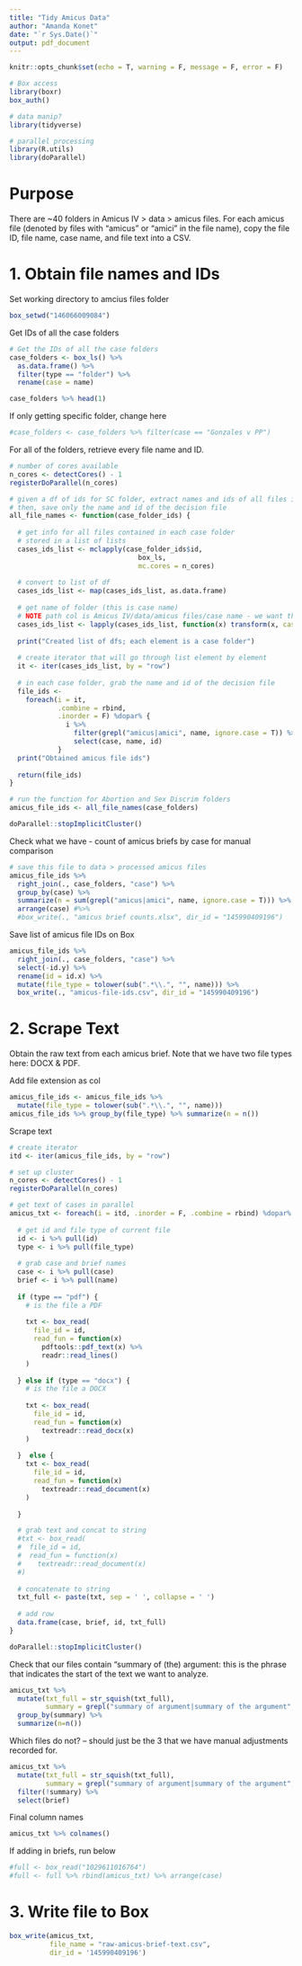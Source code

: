 ```yaml
---
title: "Tidy Amicus Data"
author: "Amanda Konet"
date: "`r Sys.Date()`"
output: pdf_document
---
```


```r
knitr::opts_chunk$set(echo = T, warning = F, message = F, error = F)

# Box access
library(boxr)
box_auth()

# data manip?
library(tidyverse)

# parallel processing
library(R.utils)
library(doParallel)
```

# Purpose

There are ~40 folders in Amicus IV > data > amicus files. For each amicus file (denoted by files with "amicus" or "amici" in the file name), copy the file ID, file name, case name, and file text into a CSV.


# 1. Obtain file names and IDs

Set working directory to amcius files folder

```r
box_setwd("146066009084")
```

Get IDs of all the case folders

```r
# Get the IDs of all the case folders 
case_folders <- box_ls() %>%
  as.data.frame() %>% 
  filter(type == "folder") %>% 
  rename(case = name)

case_folders %>% head(1)
```

If only getting specific folder, change here

```r
#case_folders <- case_folders %>% filter(case == "Gonzales v PP")
```



For all of the folders, retrieve every file name and ID. 

```r
# number of cores available
n_cores <- detectCores() - 1
registerDoParallel(n_cores)

# given a df of ids for SC folder, extract names and ids of all files in case folder
# then, save only the name and id of the decision file
all_file_names <- function(case_folder_ids) {
  
  # get info for all files contained in each case folder
  # stored in a list of lists
  cases_ids_list <- mclapply(case_folder_ids$id,
                                box_ls,
                                mc.cores = n_cores)
  
  # convert to list of df
  cases_ids_list <- map(cases_ids_list, as.data.frame)
  
  # get name of folder (this is case name)
  # NOTE path col is Amicus IV/data/amicus files/case name - we want the last bit "case name"
  cases_ids_list <- lapply(cases_ids_list, function(x) transform(x, case = sub(".*/", "", path)))
  
  print("Created list of dfs; each element is a case folder")
  
  # create iterator that will go through list element by element
  it <- iter(cases_ids_list, by = "row")
  
  # in each case folder, grab the name and id of the decision file
  file_ids <-
    foreach(i = it,
            .combine = rbind,
            .inorder = F) %dopar% {
              i %>%
                filter(grepl("amicus|amici", name, ignore.case = T)) %>%
                select(case, name, id)
            }
  print("Obtained amicus file ids")
  
  return(file_ids)
}

# run the function for Abortion and Sex Discrim folders
amicus_file_ids <- all_file_names(case_folders)

doParallel::stopImplicitCluster()
```


Check what we have - count of amicus briefs by case for manual comparison

```r
# save this file to data > processed amicus files
amicus_file_ids %>% 
  right_join(., case_folders, "case") %>% 
  group_by(case) %>% 
  summarize(n = sum(grepl("amicus|amici", name, ignore.case = T))) %>% 
  arrange(case) #%>% 
  #box_write(., "amicus brief counts.xlsx", dir_id = "145990409196")
```

Save list of amicus file IDs on Box

```r
amicus_file_ids %>% 
  right_join(., case_folders, "case") %>% 
  select(-id.y) %>% 
  rename(id = id.x) %>% 
  mutate(file_type = tolower(sub(".*\\.", "", name))) %>% 
  box_write(., "amicus-file-ids.csv", dir_id = "145990409196")
```


# 2. Scrape Text

Obtain the raw text from each amicus brief. Note that we have two file types here: DOCX & PDF.

Add file extension as col

```r
amicus_file_ids <- amicus_file_ids %>% 
  mutate(file_type = tolower(sub(".*\\.", "", name))) 
amicus_file_ids %>% group_by(file_type) %>% summarize(n = n())
```
Scrape text

```r
# create iterator 
itd <- iter(amicus_file_ids, by = "row")

# set up cluster
n_cores <- detectCores() - 1
registerDoParallel(n_cores)

# get text of cases in parallel
amicus_txt <- foreach(i = itd, .inorder = F, .combine = rbind) %dopar% {
  
  # get id and file type of current file
  id <- i %>% pull(id)
  type <- i %>% pull(file_type)
  
  # grab case and brief names
  case <- i %>% pull(case)
  brief <- i %>% pull(name)
  
  if (type == "pdf") {
    # is the file a PDF
    
    txt <- box_read(
      file_id = id,
      read_fun = function(x)
        pdftools::pdf_text(x) %>%
        readr::read_lines()
    )
    
  } else if (type == "docx") {
    # is the file a DOCX
    
    txt <- box_read(
      file_id = id,
      read_fun = function(x)
        textreadr::read_docx(x)
    )
    
  }  else {
    txt <- box_read(
      file_id = id,
      read_fun = function(x)
        textreadr::read_document(x)
    )
    
  }

  # grab text and concat to string
  #txt <- box_read(
  #  file_id = id,
  #  read_fun = function(x)
  #    textreadr::read_document(x)
  #)
  
  # concatenate to string
  txt_full <- paste(txt, sep = ' ', collapse = ' ')
  
  # add row
  data.frame(case, brief, id, txt_full)
}

doParallel::stopImplicitCluster()
```

Check that our files contain "summary of (the) argument: this is the phrase that indicates the start of the text we want to analyze.

```r
amicus_txt %>% 
  mutate(txt_full = str_squish(txt_full),
         summary = grepl("summary of argument|summary of the argument", txt_full, ignore.case = T)) %>%
  group_by(summary) %>% 
  summarize(n=n())
```

Which files do not? -- should just be the 3 that we have manual adjustments recorded for.

```r
amicus_txt %>% 
  mutate(txt_full = str_squish(txt_full),
         summary = grepl("summary of argument|summary of the argument", txt_full, ignore.case = T)) %>%
  filter(!summary) %>% 
  select(brief)
```

Final column names

```r
amicus_txt %>% colnames()
```

If adding in briefs, run below

```r
#full <- box_read("1029611016764")
#full <- full %>% rbind(amicus_txt) %>% arrange(case)
```


# 3. Write file to Box

```r
box_write(amicus_txt,
          file_name = "raw-amicus-brief-text.csv",
          dir_id = '145990409196')
```

